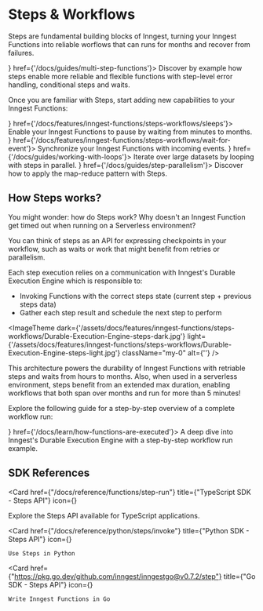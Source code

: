 
# Steps & Workflows

Steps are fundamental building blocks of Inngest, turning your Inngest Functions into reliable worflows that can runs for months and recover from failures.

<CardGroup cols={1}>
  <Card title="Thinking in Steps" icon={<StepsIcon />} href={'/docs/guides/multi-step-functions'}>
    Discover by example how steps enable more reliable and flexible functions with step-level error handling, conditional steps and waits.
  </Card>
</CardGroup>


Once you are familiar with Steps, start adding new capabilities to your Inngest Functions: 

<CardGroup cols={2}>
  <Card title="Add sleeps" icon={<CalendarIcon />} href={'/docs/features/inngest-functions/steps-workflows/sleeps'}>
    Enable your Inngest Functions to pause by waiting from minutes to months.
  </Card>
  <Card title="Wait for events" icon={<EventIcon />} href={'/docs/features/inngest-functions/steps-workflows/wait-for-event'}>
    Synchronize your Inngest Functions with incoming events.
  </Card>
  <Card title="Loop over steps" icon={<RunsIcon />} href={'/docs/guides/working-with-loops'}>
    Iterate over large datasets by looping with steps in parallel.
  </Card>
  <Card title="Parallelize steps" icon={<BranchIcon />} href={'/docs/guides/step-parallelism'}>
    Discover how to apply the map-reduce pattern with Steps.
  </Card>
</CardGroup>


## How Steps works?

You might wonder: how do Steps work? Why doesn't an Inngest Function get timed out when running on a Serverless environment?

You can think of steps as an API for expressing checkpoints in your workflow, such as waits or work that might benefit from retries or parallelism.

Each step execution relies on a communication with Inngest's Durable Execution Engine which is responsible to:

- Invoking Functions with the correct steps state (current step + previous steps data)
- Gather each step result and schedule the next step to perform


<ImageTheme
  dark={'/assets/docs/features/inngest-functions/steps-workflows/Durable-Execution-Engine-steps-dark.jpg'}
  light={'/assets/docs/features/inngest-functions/steps-workflows/Durable-Execution-Engine-steps-light.jpg'}
  className="my-0"
  alt={''}
/>

This architecture powers the durability of Inngest Functions with retriable steps and waits from hours to months. Also, when used in a serverless environment, steps benefit from an extended max duration, enabling workflows that both span over months and run for more than 5 minutes!

Explore the following guide for a step-by-step overview of a complete workflow run:

<CardGroup cols={1}>
  <Card title="How Functions are executed" icon={<StepsIcon />} href={'/docs/learn/how-functions-are-executed'}>
    A deep dive into Inngest's Durable Execution Engine with a step-by-step workflow run example.
  </Card>
</CardGroup>

## SDK References


<CardGroup cols={3}>

  <Card 
    href={"/docs/reference/functions/step-run"}
    title={"TypeScript SDK - Steps API"}
    icon={<TypeScriptIcon />}
  >
  Explore the Steps API available for TypeScript applications.
  </Card>

  <Card 
    href={"/docs/reference/python/steps/invoke"}
    title={"Python SDK - Steps API"}
    icon={<PythonIcon />}
  >
    Use Steps in Python
  </Card>


  <Card 
    href={"https://pkg.go.dev/github.com/inngest/inngestgo@v0.7.2/step"}
    title={"Go SDK - Steps API"}
    icon={<GoIcon />}
  >
    Write Inngest Functions in Go
  </Card>

</CardGroup>